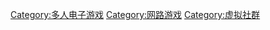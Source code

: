 {{categoryTOC}}

{{catmore|多人在线游戏}}

{{for|[[大型多人在线游戏|大型多人在线游戏]]|:Category:大型多人在线游戏}}

[[Category:多人电子游戏|Category:多人电子游戏]]
[[Category:网路游戏|Category:网路游戏]]
[[Category:虚拟社群|Category:虚拟社群]]